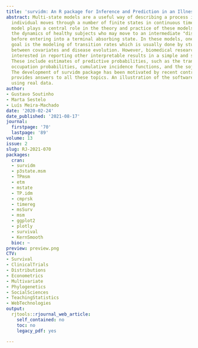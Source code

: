 ```yaml
---
title: 'survidm: An R package for Inference and Prediction in an Illness-Death Model'
abstract: Multi-state models are a useful way of describing a process in which an
  individual moves through a number of finite states in continuous time. The illness-death
  model plays a central role in the theory and practice of these models, describing
  the dynamics of healthy subjects who may move to an intermediate "diseased" state
  before entering into a terminal absorbing state. In these models, one important
  goal is the modeling of transition rates which is usually done by studying the relationship
  between covariates and disease evolution. However, biomedical researchers are also
  interested in reporting other interpretable results in a simple and summarized manner.
  These include estimates of predictive probabilities, such as the transition probabilities,
  occupation probabilities, cumulative incidence functions, and the sojourn time distributions.
  The development of survidm package has been motivated by recent contribution that
  provides answers to all these topics. An illustration of the software usage is included
  using real data.
author:
- Gustavo Soutinho
- Marta Sestelo
- Luís Meira-Machado
date: '2020-02-24'
date_published: '2021-08-17'
journal:
  firstpage: '70'
  lastpage: '89'
volume: 13
issue: 2
slug: RJ-2021-070
packages:
  cran:
  - survidm
  - p3state.msm
  - TPmsm
  - etm
  - mstate
  - TP.idm
  - cmprsk
  - timereg
  - msSurv
  - msm
  - ggplot2
  - plotly
  - survival
  - KernSmooth
  bioc: ~
preview: preview.png
CTV:
- Survival
- ClinicalTrials
- Distributions
- Econometrics
- Multivariate
- Phylogenetics
- SocialSciences
- TeachingStatistics
- WebTechnologies
output:
  rjtools::rjournal_web_article:
    self_contained: no
    toc: no
    legacy_pdf: yes

---
```


